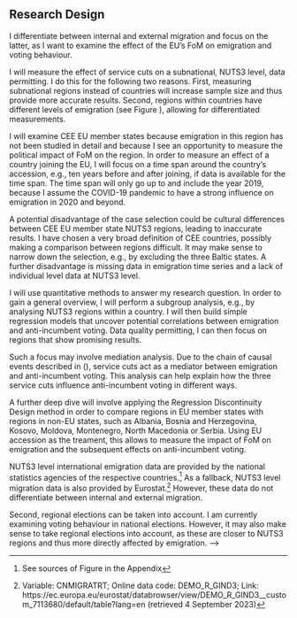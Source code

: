 ## Research Design
<!-- The research design (how, where and when?) -->
<!-- List research operations: Why are they best to tackle RQ? -->

I differentiate between internal and external migration and focus on the latter, as I want to examine the effect of the EU’s FoM on emigration and voting behaviour.

I will measure the effect of service cuts on a subnational, NUTS3 level, data permitting. I do this for the following two reasons. First, measuring subnational regions instead of countries will increase sample size and thus provide more accurate results. Second, regions within countries have different levels of emigration (see Figure \ref{fig:net_migration_map}), allowing for differentiated measurements.

<!-- justify case selection of geographical and temporal span: what's their logic and are there disadvantages? -->

I will examine CEE EU member states because emigration in this region has not been studied in detail and because I see an opportunity to measure the political impact of FoM on the region. In order to measure an effect of a country joining the EU, I will focus on a time span around the country’s accession, e.g., ten years before and after joining, if data is available for the time span. The time span will only go up to and include the year 2019, because I assume the COVID-19 pandemic to have a strong influence on emigration in 2020 and beyond.

A potential disadvantage of the case selection could be cultural differences between CEE EU member state NUTS3 regions, leading to inaccurate results. I have chosen a very broad definition of CEE countries, possibly making a comparison between regions difficult. It may make sense to narrow down the selection, e.g., by excluding the three Baltic states. A further disadvantage is missing data in emigration time series and a lack of individual level data at NUTS3 level.

<!-- Methodology -->
I will use quantitative methods to answer my research question. In order to gain a general overview, I will perform a subgroup analysis, e.g., by analysing NUTS3 regions within a country. I will then build simple regression models that uncover potential correlations between emigration and anti-incumbent voting. Data quality permitting, I can then focus on regions that show promising results.

Such a focus may involve mediation analysis. Due to the chain of causal events described in (\ref{eq:cm_updated}), service cuts act as a mediator between emigration and anti-incumbent voting. This analysis can help explain how the three service cuts influence anti-incumbent voting in different ways.

A further deep dive will involve applying the Regression Discontinuity Design method in order to compare regions in EU member states with regions in non-EU states, such as Albania, Bosnia and Herzegovina, Kosovo, Moldova, Montenegro, North Macedonia or Serbia. Using EU accession as the treament, this allows to measure the impact of FoM on emigration and the subsequent effects on anti-incumbent voting.
<!-- Explicitly state for which non-EU MS you have data --> 

<!-- Data -->
NUTS3 level international emigration data are provided by the national statistics agencies of the respective countries.^[See sources of Figure \ref{fig:migr_accession_bar} in the Appendix] As a fallback, NUTS3 level migration data is also provided by Eurostat.^[Variable: CNMIGRATRT; Online data code: DEMO_R_GIND3; Link: https://ec.europa.eu/eurostat/databrowser/view/DEMO_R_GIND3__custom_7113680/default/table?lang=en (retrieved 4 September 2023)] However, these data do not differentiate between internal and external migration.

<!-- Maybe replace this section with NED dataset? -->
<!--
Data on individual level vote switching are provided by EES [@ZA7581]. Of the around 7300 respondents from CEE countries, about 2700, or roughly a third, are assigned to a NUTS3 region. Data on individual level well-being (happiness, grievances) are provided by the European Social Survey (ESS, @EuropeanSocialSurvey2020) and the European Values Study (EVS, @ZA7505). Data on school closings in Croatia are available through the Croatian Bureau of Statistics.^[https://podaci.dzs.hr/en/statistics/education/basic-and-upper-secondary-schools/ (retrieved 7 September 2023)]
-->
<!-- Feedback Christian 230918: 2700 in EES enough data points? -->

<!-- Possible further developments -->
<!--
The thesis can be expanded in the following ways. First, going beyond anti-incumbent voting, which parties explicitly profit from emigration? NUTS3 level electoral results are provided by the EU-NED European NUTS-Level Election Dataset.^[https://dataverse.harvard.edu/dataset.xhtml?persistentId=doi:10.7910/DVN/IQRYP5 (retrieved 5 September 2023)] Individual level data from Poland, provided by the Polish Panel Survey^[https://polpan.org/en/ (retrieved 5 September 2023)] can also help expand on the question of who these specific voters turn to.

<!-- Maybe add to second point: 2022 Dancygier p. 8: "voters who are exposed to the consequences of emigration voice their discontent about specific policy failures in their localities for which they hold incumbents to account." this is very much on the local level! -->
Second, regional elections can be taken into account. I am currently examining voting behaviour in national elections. However, it may also make sense to take regional elections into account, as these are closer to NUTS3 regions and thus more directly affected by emigration.
-->